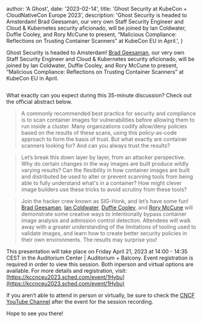 
  author: 'A Ghost',
  date: '2023-02-14',
  title: 'Ghost Security at KubeCon + CloudNativeCon Europe 2023',
  description:
    'Ghost Security is headed to Amsterdam! Brad Geesaman, our very own Staff Security Engineer and Cloud & Kubernetes security aficionado, will be joined by Ian Coldwater, Duffie Cooley, and Rory McCune to present, “Malicious Compliance: Reflections on Trusting Container Scanners” at KubeCon EU in April.',
}


Ghost Security is headed to Amsterdam! [Brad Geesaman](/blog/ghost-sighting-get-to-know-brad-geesaman), our very own Staff Security Engineer and Cloud & Kubernetes security aficionado, will be joined by Ian Coldwater, Duffie Cooley, and Rory McCune to present, “Malicious Compliance: Reflections on Trusting Container Scanners” at KubeCon EU in April.

<Image src={kubecon1} alt="" />

What exactly can you expect during this 35-minute discussion? Check out the official abstract below.

> A commonly recommended best practice for security and compliance is to scan container images for vulnerabilities before allowing them to run inside a cluster. Many organizations codify allow/deny policies based on the results of these scans, using this policy-as-code approach to form the basis of trust. But what exactly are container scanners looking for? And can you always trust the results?

> Let’s break this down layer by layer, from an attacker perspective. Why do certain changes in the way images are built produce wildly varying results? Can the flexibility in how container images are built and distributed be used to alter or prevent scanning tools from being able to fully understand what's in a container? How might clever image builders use these tricks to avoid scrutiny from these tools?

> Join the hacker crew known as SIG-Honk, and let’s have some fun! [Brad Geesaman](https://twitter.com/bradgeesaman), [Ian Coldwater](https://twitter.com/iancoldwater), [Duffie Cooley](https://twitter.com/mauilion), and [Rory McCune](https://twitter.com/raesene) will demonstrate some creative ways to intentionally bypass container image analysis and admission control detection. Attendees will walk away with a greater understanding of the limitations of tooling used to validate images, and learn how to create better security policies in their own environments. The results may surprise you!

This presentation will take place on Friday April 21, 2023 at 14:00 - 14:35 CEST in the Auditorium Center | Auditorium + Balcony. Event registration is required in order to view this session. Both inperson and virtual options are available. For more details and registration, visit: [https://kccnceu2023.sched.com/event/1Hybu](https://kccnceu2023.sched.com/event/1Hybu)

If you aren’t able to attend in person or virtually, be sure to check the [CNCF YouTube Channel](https://www.youtube.com/@cncf) after the event for the session recording.

Hope to see you there!

